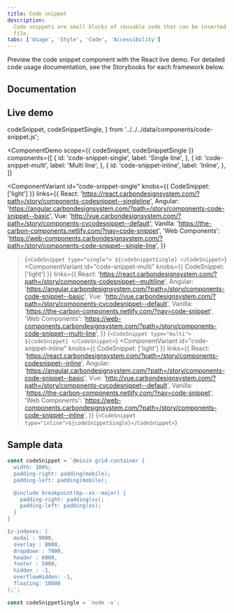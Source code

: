 ```yaml
---
title: Code snippet
description:
  Code snippets are small blocks of reusable code that can be inserted in a code
  file.
tabs: ['Usage', 'Style', 'Code', 'Accessibility']
---
```


<PageDescription>

Preview the code snippet component with the React live demo. For detailed code
usage documentation, see the Storybooks for each framework below.

</PageDescription>

## Documentation

<Row className="resource-card-group">
<Column colLg={4} colMd={4} noGutterSm>
  <ResourceCard
    subTitle="React"
    href="https://react.carbondesignsystem.com/?path=/story/components-codesnippet--inline"
    >

<MdxIcon name="react" />

  </ResourceCard>
</Column>
<Column colLg={4} colMd={4} noGutterSm>
  <ResourceCard
      subTitle="Angular (Community)"
      href="https://angular.carbondesignsystem.com/?path=/story/components-code-snippet--basic"
      >

<MdxIcon name="angular" />

  </ResourceCard>
</Column>
<Column colLg={4} colMd={4} noGutterSm>
  <ResourceCard
      subTitle="Vue (Community)"
      href="http://vue.carbondesignsystem.com/?path=/story/components-cvcodesnippet--default"
      >

<MdxIcon name="vue" />

  </ResourceCard>
</Column>
<Column colLg={4} colMd={4} noGutterSm>
  <ResourceCard
      subTitle="Web Components (Community)"
      href="https://web-components.carbondesignsystem.com/?path=/story/components-code-snippet--single-line"
      >

<MdxIcon name="webcomponents" />

  </ResourceCard>
</Column>
</Row>

## Live demo

  codeSnippet,
  codeSnippetSingle,
} from '../../../data/components/code-snippet.js';

<ComponentDemo
  scope={{ codeSnippet, codeSnippetSingle }}
  components={[
    {
      id: 'code-snippet-single',
      label: 'Single line',
    },
    {
      id: 'code-snippet-multi',
      label: 'Multi line',
    },
    {
      id: 'code-snippet-inline',
      label: 'Inline',
    },
  ]}
>
  <ComponentVariant
    id="code-snippet-single"
    knobs={{ CodeSnippet: ['light'] }}
    links={{
      React:
        'https://react.carbondesignsystem.com/?path=/story/components-codesnippet--singleline',
      Angular:
        'https://angular.carbondesignsystem.com/?path=/story/components-code-snippet--basic',
      Vue: 'http://vue.carbondesignsystem.com/?path=/story/components-cvcodesnippet--default',
      Vanilla: 'https://the-carbon-components.netlify.com/?nav=code-snippet',
      'Web Components':
        'https://web-components.carbondesignsystem.com/?path=/story/components-code-snippet--single-line',
    }}
  >{`
    <CodeSnippet type="single">
    ${codeSnippetSingle}
    </CodeSnippet>
`}</ComponentVariant>
  <ComponentVariant
    id="code-snippet-multi"
    knobs={{ CodeSnippet: ['light'] }}
    links={{
      React:
        'https://react.carbondesignsystem.com/?path=/story/components-codesnippet--multiline',
      Angular:
        'https://angular.carbondesignsystem.com/?path=/story/components-code-snippet--basic',
      Vue: 'http://vue.carbondesignsystem.com/?path=/story/components-cvcodesnippet--default',
      Vanilla: 'https://the-carbon-components.netlify.com/?nav=code-snippet',
      'Web Components':
        'https://web-components.carbondesignsystem.com/?path=/story/components-code-snippet--multi-line',
    }}
  >{`
    <CodeSnippet type="multi">
    ${codeSnippet}
    </CodeSnippet>
`}</ComponentVariant>
  <ComponentVariant
    id="code-snippet-inline"
    knobs={{ CodeSnippet: ['light'] }}
    links={{
      React:
        'https://react.carbondesignsystem.com/?path=/story/components-codesnippet--inline',
      Angular:
        'https://angular.carbondesignsystem.com/?path=/story/components-code-snippet--basic',
      Vue: 'http://vue.carbondesignsystem.com/?path=/story/components-cvcodesnippet--default',
      Vanilla: 'https://the-carbon-components.netlify.com/?nav=code-snippet',
      'Web Components':
        'https://web-components.carbondesignsystem.com/?path=/story/components-code-snippet--inline',
    }}
  >{`
    <CodeSnippet type="inline">${codeSnippetSingle}</CodeSnippet>
`}</ComponentVariant>
</ComponentDemo>

## Sample data

```javascript
const codeSnippet = `@mixin grid-container {
  width: 100%;
  padding-right: padding(mobile);
  padding-left: padding(mobile);

  @include breakpoint(bp--xs--major) {
    padding-right: padding(xs);
    padding-left: padding(xs);
  }
}

$z-indexes: (
  modal : 9000,
  overlay : 8000,
  dropdown : 7000,
  header : 6000,
  footer : 5000,
  hidden : -1,
  overflowHidden: -1,
  floating: 10000
);`;

const codeSnippetSingle = `node -v`;
```

